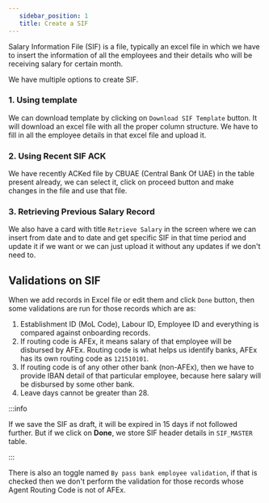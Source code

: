 ```yaml
---
   sidebar_position: 1
   title: Create a SIF 
---
```



Salary Information File (SIF) is a file, typically an excel file in which we have to insert the information of all the employees and their details who will be receiving salary for certain month.

<CustomImage image={CreateNewSifScreen} />

We have multiple options to create SIF.

### 1. Using template

We can download template by clicking on `Download SIF Template` button. It will download an excel file with all the proper column structure. We have to fill in all the employee details in that excel file and upload it.

### 2. Using Recent SIF ACK

We have recently ACKed file by CBUAE (Central Bank Of UAE) in the table present already, we can select it, click on proceed button and make changes in the file and use that file.

### 3. Retrieving Previous Salary Record

We also have a card with title `Retrieve Salary` in the screen where we can insert from date and to date and get specific SIF in that time period and update it if we want or we can just upload it without any updates if we don't need to.

## Validations on SIF

When we add records in Excel file or edit them and click `Done` button, then some validations are run for those records which are as:

1. Establishment ID (MoL Code), Labour ID, Employee ID and everything is compared against onboarding records.
2. If routing code is AFEx, it means salary of that employee will be disbursed by AFEx. Routing code is what helps us identify banks, AFEx has its own routing code as `121510101`.
3. If routing code is of any other other bank (non-AFEx), then we have to provide IBAN detail of that particular employee, because here salary will be disbursed by some other bank.
4. Leave days cannot be greater than 28.

:::info

If we save the SIF as draft, it will be expired in 15 days if not followed further.
But if we click on **Done**, we store SIF header details in `SIF_MASTER` table.

:::

There is also an toggle named `By pass bank employee validation`, if that is checked then we don't perform the validation for those records whose Agent Routing Code is not of AFEx.
